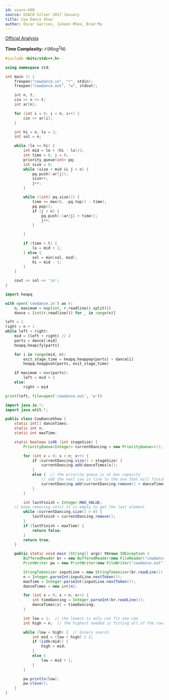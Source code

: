 ```yaml
---
id: usaco-690
source: USACO Silver 2017 January
title: Cow Dance Show
author: Óscar Garries, Juheon Rhee, Brad Ma
---
```


[Official Analysis](http://www.usaco.org/current/data/sol_cowdance_silver_jan17.html)

<LanguageSection>

<CPPSection>

**Time Complexity:** $\mathcal{O}(N\log^2N)$

```cpp
#include <bits/stdc++.h>

using namespace std;

int main () {
	freopen("cowdance.in", "r", stdin);
	freopen("cowdance.out", "w", stdout);

	int n, t;
	cin >> n >> t;
	int ar[n];

	for (int i = 0; i < n; i++) {
		cin >> ar[i];
	}

	int hi = n, lo = 1;
	int sol = n;

	while (lo <= hi) {
		int mid = lo + (hi - lo)/2;
		int time = 0, j = 0;
		priority_queue<int> pq;
		int size = 0;
		while (size < mid && j < n) {
			pq.push(-ar[j]);
			size++;
			j++;
		}

		while ((int) pq.size()) {
			time += max(0, -pq.top() - time);
			pq.pop();
			if (j < n) {
				pq.push(-(ar[j] + time));
				j++;
			}

		}

		if (time > t) {
			lo = mid + 1;
		} else {
			sol = min(sol, mid);
			hi = mid - 1;
		}
	}

	cout << sol << '\n';
}

```

</CPPSection>

<PySection>

```python
import heapq

with open('cowdance.in') as r:
	n, maximum = map(int, r.readline().split())
	dance = [int(r.readline()) for _ in range(n)]

left = 1
right = n + 1
while left < right:
	mid = (left + right) // 2
	parts = dance[:mid]
	heapq.heapify(parts)

	for i in range(mid, n): 
		exit_stage_time = heapq.heappop(parts) + dance[i]
		heapq.heappush(parts, exit_stage_time)

	if maximum < max(parts): 
		left = mid + 1
	else: 
		right = mid

print(left, file=open('cowdance.out', 'w'))
```

</PySection>
	
<JavaSection>

```java
import java.io.*;
import java.util.*;

public class CowDanceShow {
    static int[] danceTimes;
    static int n;
    static int maxTime;

    static boolean isOk (int stageSize) {
        PriorityQueue<Integer> currentDancing = new PriorityQueue<>();

        for (int x = 0; x < n; x++) {
            if (currentDancing.size() < stageSize) {
                currentDancing.add(danceTimes[x]);
            }
            else {  // the priority queue is at max capacity
                // add the next cow in line to the one that will finish the first
                currentDancing.add(currentDancing.remove() + danceTimes[x]);
            }
        }

        int lastFinish = Integer.MAX_VALUE;
	// keep removing until it is empty to get the last element
        while (currentDancing.size() > 0) {  
            lastFinish = currentDancing.remove();
        }
        if (lastFinish > maxTime) {
            return false;
        }
        return true;
    }

    public static void main (String[] args) throws IOException {
        BufferedReader br = new BufferedReader(new FileReader("cowdance.in"));
        PrintWriter pw = new PrintWriter(new FileWriter("cowdance.out"));

        StringTokenizer inputLine = new StringTokenizer(br.readLine());
        n = Integer.parseInt(inputLine.nextToken());
        maxTime = Integer.parseInt(inputLine.nextToken());
        danceTimes = new int[n];

        for (int x = 0; x < n; x++) {
            int timeDancing = Integer.parseInt(br.readLine());
            danceTimes[x] = timeDancing;
        }

        int low = 1;  // the lowest is only can fit one cow
        int high = n;  // the highest needed is fitting all of the cows at once

        while (low < high) {  // binary search
            int mid = (low + high) / 2;
            if (isOk(mid)) {
                high = mid;
            }
            else {
                low = mid + 1;
            }
        }

        pw.println(low);
        pw.close();
    }
}
```
	
</JavaSection>

</LanguageSection>
